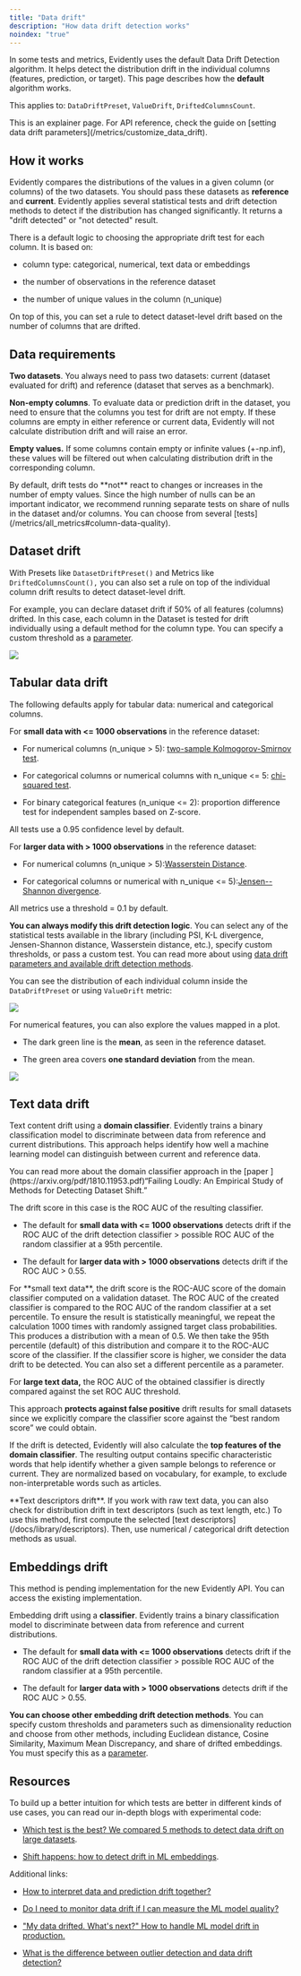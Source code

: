 ```yaml
---
title: "Data drift"
description: "How data drift detection works"
noindex: "true"
---
```


In some tests and metrics, Evidently uses the default Data Drift Detection algorithm. It helps detect the distribution drift in the individual columns (features, prediction, or target). This page describes how the **default** algorithm works.

This applies to: `DataDriftPreset`, `ValueDrift`, `DriftedColumnsCount`.

<Info>
  This is an explainer page. For API reference, check the guide on [setting data drift parameters](/metrics/customize_data_drift).
</Info>

## How it works

Evidently compares the distributions of the values in a given column (or columns) of the two datasets. You should pass these datasets as **reference** and **current**. Evidently applies several statistical tests and drift detection methods to detect if the distribution has changed significantly. It returns a "drift detected" or "not detected" result.

There is a default logic to choosing the appropriate drift test for each column. It is based on:

* column type: categorical, numerical, text data or embeddings

* the number of observations in the reference dataset

* the number of unique values in the column (n\_unique)

On top of this, you can set a rule to detect dataset-level drift based on the number of columns that are drifted.

## Data requirements

**Two datasets**. You always need to pass two datasets: current (dataset evaluated for drift) and reference (dataset that serves as a benchmark).

**Non-empty columns**. To evaluate data or prediction drift in the dataset, you need to ensure that the columns you test for drift are not empty. If these columns are empty in either reference or current data, Evidently will not calculate distribution drift and will raise an error.

**Empty values.** If some columns contain empty or infinite values (+-np.inf), these values will be filtered out when calculating distribution drift in the corresponding column.

<Note>
  By default, drift tests do **not** react to changes or increases in the number of empty values. Since the high number of nulls can be an important indicator, we recommend running separate tests on share of nulls in the dataset and/or columns. You can choose from several [tests](/metrics/all_metrics#column-data-quality).
</Note>

## Dataset drift

With Presets like `DatasetDriftPreset()` and Metrics like `DriftedColumnsCount(),`  you can also set a rule on top of the individual column drift results to detect dataset-level drift.

For example, you can declare dataset drift if 50% of all features (columns) drifted. In this case, each column in the Dataset is tested for drift individually using a default method for the column type. You can specify a custom threshold as a [parameter](/metrics/customize_data_drift).

![](/images/metrics/preset_data_drift_2-min.png)

## Tabular data drift

The following defaults apply for tabular data: numerical and categorical columns.

For **small data with \<= 1000 observations** in the reference dataset:

* For numerical columns (n\_unique > 5): [two-sample Kolmogorov-Smirnov test](https://en.wikipedia.org/wiki/Kolmogorov%E2%80%93Smirnov_test).

* For categorical columns or numerical columns with n\_unique \<= 5: [chi-squared test](https://en.wikipedia.org/wiki/Chi-squared_test).

* For binary categorical features (n\_unique \<= 2): proportion difference test for independent samples based on Z-score.

<Info>
  All tests use a 0.95 confidence level by default.
</Info>

For **larger data with > 1000 observations** in the reference dataset:

* For numerical columns (n\_unique > 5):[Wasserstein Distance](https://en.wikipedia.org/wiki/Wasserstein_metric).

* For categorical columns or numerical with n\_unique \<= 5):[Jensen--Shannon divergence](https://en.wikipedia.org/wiki/Jensen%E2%80%93Shannon_divergence).

<Info>
  All metrics use a threshold = 0.1 by default.
</Info>

**You can always modify this drift detection logic**. You can select any of the statistical tests available in the library (including PSI, K-L divergence, Jensen-Shannon distance, Wasserstein distance, etc.), specify custom thresholds, or pass a custom test. You can read more about using [data drift parameters and available drift detection methods](/metrics/customize_data_drift).

You can see the distribution of each individual column inside the `DataDriftPreset` or using `ValueDrift` metric:

![](/images/metrics/preset_data_drift-min.png)

For numerical features, you can also explore the values mapped in a plot.

* The dark green line is the **mean**, as seen in the reference dataset.

* The green area covers **one standard deviation** from the mean.

![](/images/metrics/preset_data_drift_3-min.png)

## Text data drift

Text content drift using a **domain classifier**. Evidently trains a binary classification model to discriminate between data from reference and current distributions. This approach helps identify how well a machine learning model can distinguish between current and reference data.

<Info>
  You can read more about the domain classifier approach in the [paper ](https://arxiv.org/pdf/1810.11953.pdf)“Failing Loudly: An Empirical Study of Methods for Detecting Dataset Shift.”
</Info>

The drift score in this case is the ROC AUC of the resulting classifier.

* The default for **small data with \<= 1000 observations** detects drift if the ROC AUC of the drift detection classifier > possible ROC AUC of the random classifier at a 95th percentile.

* The default for **larger data with > 1000 observations** detects drift if the ROC AUC > 0.55.

<Info>
  For **small text data**, the drift score is the ROC-AUC score of the domain classifier computed on a validation dataset. The ROC AUC of the created classifier is compared to the ROC AUC of the random classifier at a set percentile. To ensure the result is statistically meaningful, we repeat the calculation 1000 times with randomly assigned target class probabilities. This produces a distribution with a mean of 0.5. We then take the 95th percentile (default) of this distribution and compare it to the ROC-AUC score of the classifier. If the classifier score is higher, we consider the data drift to be detected. You can also set a different percentile as a parameter.

  For **large text data,** the ROC AUC of the obtained classifier is directly compared against the set ROC AUC threshold.
</Info>

This approach **protects against false positive** drift results for small datasets since we explicitly compare the classifier score against the “best random score” we could obtain. 

If the drift is detected, Evidently will also calculate the **top features of the domain classifier**. The resulting output contains specific characteristic words that help identify whether a given sample belongs to reference or current. They are normalized based on vocabulary, for example, to exclude non-interpretable words such as articles.

<Tip>
  **Text descriptors drift**. If you work with raw text data, you can also check for distribution drift in text descriptors (such as text length, etc.) To use this method, first compute the selected [text descriptors](/docs/library/descriptors). Then, use numerical / categorical drift detection methods as usual.
</Tip>

## Embeddings drift

<Note>
  This method is pending implementation for the new Evidently API. You can access the existing implementation.
</Note>

Embedding drift using a **classifier**. Evidently trains a binary classification model to discriminate between data from reference and current distributions.

* The default for **small data with \<= 1000 observations** detects drift if the ROC AUC of the drift detection classifier > possible ROC AUC of the random classifier at a 95th percentile.

* The default for **larger data with > 1000 observations** detects drift if the ROC AUC > 0.55.

**You can choose other embedding drift detection methods**. You can specify custom thresholds and parameters such as dimensionality reduction and choose from other methods, including Euclidean distance, Cosine Similarity, Maximum Mean Discrepancy, and share of drifted embeddings. You must specify this as a [parameter](/metrics/customize_embedding_drift).

## Resources

To build up a better intuition for which tests are better in different kinds of use cases, you can read our in-depth blogs with experimental code:

* [Which test is the best? We compared 5 methods to detect data drift on large datasets](https://evidentlyai.com/blog/data-drift-detection-large-datasets).

* [Shift happens: how to detect drift in ML embeddings](https://www.evidentlyai.com/blog/embedding-drift-detection).

Additional links:

* [How to interpret data and prediction drift together?](https://evidentlyai.com/blog/data-and-prediction-drift)

* [Do I need to monitor data drift if I can measure the ML model quality?](https://evidentlyai.com/blog/ml-monitoring-do-i-need-data-drift)

* ["My data drifted. What's next?" How to handle ML model drift in production.](https://evidentlyai.com/blog/ml-monitoring-data-drift-how-to-handle)

* [What is the difference between outlier detection and data drift detection?](https://evidentlyai.com/blog/ml-monitoring-drift-detection-vs-outlier-detection)